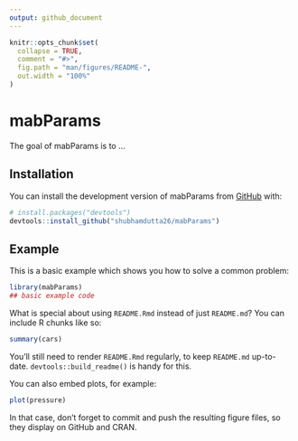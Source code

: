 ```yaml
---
output: github_document
---
```


<!-- README.md is generated from README.Rmd. Please edit that file -->

```r
knitr::opts_chunk$set(
  collapse = TRUE,
  comment = "#>",
  fig.path = "man/figures/README-",
  out.width = "100%"
)
```

# mabParams

<!-- badges: start -->
<!-- badges: end -->

The goal of mabParams is to ...

## Installation

You can install the development version of mabParams from [GitHub](https://github.com/) with:

``` r
# install.packages("devtools")
devtools::install_github("shubhamdutta26/mabParams")
```

## Example

This is a basic example which shows you how to solve a common problem:

```r
library(mabParams)
## basic example code
```

What is special about using `README.Rmd` instead of just `README.md`? You can include R chunks like so:

```r
summary(cars)
```

You'll still need to render `README.Rmd` regularly, to keep `README.md` up-to-date. `devtools::build_readme()` is handy for this.

You can also embed plots, for example:

```r
plot(pressure)
```

In that case, don't forget to commit and push the resulting figure files, so they display on GitHub and CRAN.
